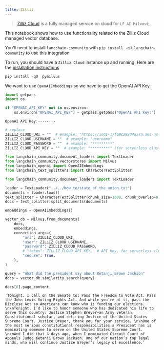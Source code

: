 ```yaml
---
title: Zilliz
---
```


>[Zilliz Cloud](https://zilliz.com/doc/quick_start) is a fully managed service on cloud for `LF AI Milvus®`,

This notebook shows how to use functionality related to the Zilliz Cloud managed vector database.

You'll need to install `langchain-community` with `pip install -qU langchain-community` to use this integration

To run, you should have a `Zilliz Cloud` instance up and running. Here are the [installation instructions](https://zilliz.com/cloud)

```python
pip install -qU  pymilvus
```

We want to use `OpenAIEmbeddings` so we have to get the OpenAI API Key.

```python
import getpass
import os

if "OPENAI_API_KEY" not in os.environ:
    os.environ["OPENAI_API_KEY"] = getpass.getpass("OpenAI API Key:")
```

```output
OpenAI API Key:········
```

```python
# replace
ZILLIZ_CLOUD_URI = ""  # example: "https://in01-17f69c292d4a5sa.aws-us-west-2.vectordb.zillizcloud.com:19536"
ZILLIZ_CLOUD_USERNAME = ""  # example: "username"
ZILLIZ_CLOUD_PASSWORD = ""  # example: "*********"
ZILLIZ_CLOUD_API_KEY = ""  # example: "*********" (for serverless clusters which can be used as replacements for user and password)
```

```python
from langchain_community.document_loaders import TextLoader
from langchain_community.vectorstores import Milvus
from langchain_openai import OpenAIEmbeddings
from langchain_text_splitters import CharacterTextSplitter
```

```python
from langchain_community.document_loaders import TextLoader

loader = TextLoader("../../how_to/state_of_the_union.txt")
documents = loader.load()
text_splitter = CharacterTextSplitter(chunk_size=1000, chunk_overlap=0)
docs = text_splitter.split_documents(documents)

embeddings = OpenAIEmbeddings()
```

```python
vector_db = Milvus.from_documents(
    docs,
    embeddings,
    connection_args={
        "uri": ZILLIZ_CLOUD_URI,
        "user": ZILLIZ_CLOUD_USERNAME,
        "password": ZILLIZ_CLOUD_PASSWORD,
        # "token": ZILLIZ_CLOUD_API_KEY,  # API key, for serverless clusters which can be used as replacements for user and password
        "secure": True,
    },
)
```

```python
query = "What did the president say about Ketanji Brown Jackson"
docs = vector_db.similarity_search(query)
```

```python
docs[0].page_content
```

```output
'Tonight. I call on the Senate to: Pass the Freedom to Vote Act. Pass the John Lewis Voting Rights Act. And while you’re at it, pass the Disclose Act so Americans can know who is funding our elections. \n\nTonight, I’d like to honor someone who has dedicated his life to serve this country: Justice Stephen Breyer—an Army veteran, Constitutional scholar, and retiring Justice of the United States Supreme Court. Justice Breyer, thank you for your service. \n\nOne of the most serious constitutional responsibilities a President has is nominating someone to serve on the United States Supreme Court. \n\nAnd I did that 4 days ago, when I nominated Circuit Court of Appeals Judge Ketanji Brown Jackson. One of our nation’s top legal minds, who will continue Justice Breyer’s legacy of excellence.'
```

```python

```
